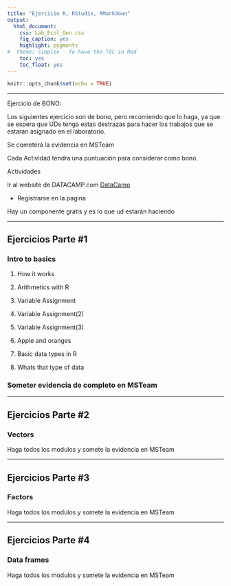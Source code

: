 ```yaml
---
title: "Ejercicio R, RStudio, RMarkdown"
output:
  html_document:
    css: Lab_Ecol_Gen.css
    fig_caption: yes
    highlight: pygments
#  theme: simplex   To have the TOC in Red
    toc: yes
    toc_float: yes
---
```


```r
knitr::opts_chunk$set(echo = TRUE)
```

***


Ejercicio de BONO:


Los siguientes ejercicio son de bono, pero recomiendo que lo haga, ya que se espera que UDs tenga estas destrazas para hacer los trabajos que se estaran asignado en el laboratorio.

Se cometerá la evidencia en MSTeam

Cada Actividad tendra una puntuación para considerar como bono.

Actividades

Ir al website de DATACAMP.com [DataCamp](https://datacamp.com)

- Registrarse en la pagina

Hay un componente gratis y es lo que ud estarán haciendo

***

## Ejercicios Parte #1

### Intro to basics

1. How it works

2. Arithmetics with R

3. Variable Assignment

4. Variable Assignment(2)

5. Variable Assignment(3)

6. Apple and oranges

7. Basic data types in R

8. Whats that type of data

### Someter evidencia de completo en MSTeam

***

## Ejercicios Parte #2

### Vectors

Haga todos los modulos y somete la evidencia en MSTeam

***

## Ejercicios Parte #3

### Factors

Haga todos los modulos y somete la evidencia en MSTeam


***

## Ejercicios Parte #4

### Data frames

Haga todos los modulos y somete la evidencia en MSTeam



